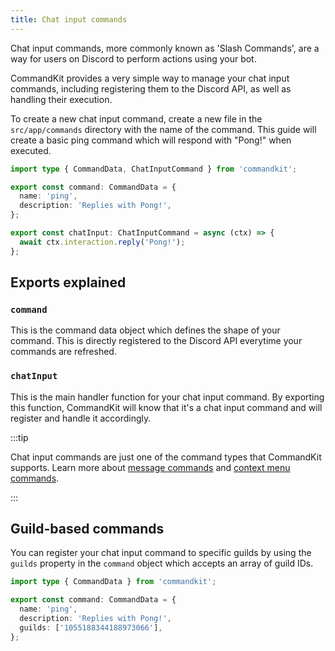```yaml
---
title: Chat input commands
---
```


Chat input commands, more commonly known as 'Slash Commands', are a
way for users on Discord to perform actions using your bot.

CommandKit provides a very simple way to manage your chat input
commands, including registering them to the Discord API, as well as
handling their execution.

To create a new chat input command, create a new file in the
`src/app/commands` directory with the name of the command. This guide
will create a basic ping command which will respond with "Pong!" when
executed.

```ts title="src/app/commands/ping.ts"
import type { CommandData, ChatInputCommand } from 'commandkit';

export const command: CommandData = {
  name: 'ping',
  description: 'Replies with Pong!',
};

export const chatInput: ChatInputCommand = async (ctx) => {
  await ctx.interaction.reply('Pong!');
};
```

## Exports explained

### `command`

This is the command data object which defines the shape of your
command. This is directly registered to the Discord API everytime your
commands are refreshed.

### `chatInput`

This is the main handler function for your chat input command. By
exporting this function, CommandKit will know that it's a chat input
command and will register and handle it accordingly.

:::tip

Chat input commands are just one of the command types that CommandKit
supports. Learn more about
[message commands](./04-message-commands.mdx) and
[context menu commands](./03-context-menu-commands.mdx).

:::

## Guild-based commands

You can register your chat input command to specific guilds by using
the `guilds` property in the `command` object which accepts an array
of guild IDs.

```ts title="src/app/commands/ping.ts" {6}
import type { CommandData } from 'commandkit';

export const command: CommandData = {
  name: 'ping',
  description: 'Replies with Pong!',
  guilds: ['1055188344188973066'],
};
```
